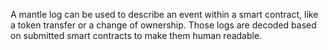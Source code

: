 A mantle log can be used to describe an event within a smart contract, like a token transfer or a change of ownership. Those logs are decoded based on submitted smart contracts to make them human readable.